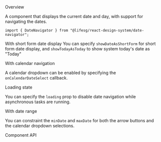 
<Meta of={DateNavigatorStories} />

<Title>DateNavigator</Title>

<Secondary>Overview</Secondary>

A component that displays the current date and day, with support for navigating
the dates.

```tsx
import { DateNavigator } from "@lifesg/react-design-system/date-navigator";
```

<Canvas of={DateNavigatorStories.Default} />

<Heading3>With short form date display</Heading3>
You can specify `showDateAsShortForm` for short form date display, and `showTodayAsToday`
to show system today's date as "Today"
<Canvas of={DateNavigatorStories.ShortFormDate} />

<Heading3>With calendar navigation</Heading3>

A calendar dropdown can be enabled by specifying the `onCalendarDateSelect` callback.

<Canvas of={DateNavigatorStories.WithCalendarNavigation} />

<Heading3>Loading state</Heading3>

You can specify the `loading` prop to disable date navigation while asynchronous
tasks are running.

<Canvas of={DateNavigatorStories.LoadingState} />

<Heading3>With date range</Heading3>

You can constraint the `minDate` and `maxDate` for both the arrow buttons and the calendar dropdown selections.

<Canvas of={DateNavigatorStories.WithMinAndMaxDate} />

<Secondary>Component API</Secondary>

<PropsTable />
